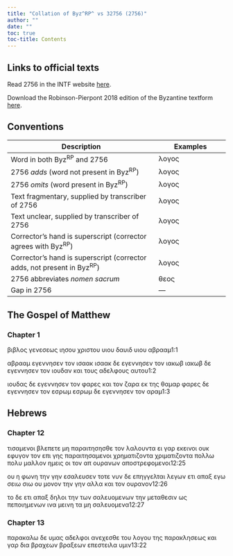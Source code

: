 ```yaml
---
title: "Collation of Byz^RP^ vs 32756 (2756)"
author: ""
date: ""
toc: true
toc-title: Contents
---
```


::: {.callout-note appearance="minimal" icon="false" collapse="true"}
# Links to official texts

Read 2756 in the INTF website [here](https://ntvmr.uni-muenster.de/manuscript-workspace?docID=32756).

Download the Robinson-Pierpont 2018 edition of the Byzantine textform [here](https://web.archive.org/web/20210413060536/https://byzantinetext.com/wp-content/uploads/2021/03/robinson-pierpont-2018-gnt-edition.pdf).


:::


::: {.callout-note appearance="minimal" icon="false" collapse="true"}
# Conventions

| Description                                                              	| Examples                           	|
|--------------------------------------------------------------------------	|------------------------------------	|
| Word in both Byz^RP^ and 2756                                   	| λογος                              	|
| 2756 *adds* (word not present in Byz^RP^)                       	| [λογος]{.greek-added}            	|
| 2756 *omits* (word present in Byz^RP^)                          	| [λογος]{.greek-omitted}          	|
| Text fragmentary, supplied by transcriber of 2756               	| [λογος]{.greek-supplied}         	|
| Text unclear, supplied by transcriber of 2756                   	| [λογος]{.unclear}                	|
| Corrector's hand is superscript (corrector agrees with Byz^RP^)          	| [λογος]{.corr}                   	|
| Corrector's hand is superscript (corrector adds, not present in Byz^RP^) 	| [[λογος]{.corr}]{.greek-added} 	|
| 2756 abbreviates *nomen sacrum*                                 	| [θεος]{.greek-abbr}            	|
| Gap in 2756                                                     	| [―]{.gap}                        	|
:::

## The Gospel of Matthew

### Chapter 1

βιβλος γενεσεως [ιησου]{.greek-abbr} [χριστου]{.greek-abbr} υιου [δαυιδ]{.greek-abbr} υιου αβρααμ[1:1]{.aside}

αβρααμ εγεννησεν τον ισαακ ισαακ δε εγεννησεν τον ιακωβ ιακωβ δε εγεννησεν τον ιουδαν και τους αδελφους αυτου[1:2]{.aside}

ιουδας δε εγεννησεν τον φαρες και τον ζαρα εκ της θαμαρ φαρες δε εγεννησεν τον εσρωμ εσρωμ δε εγεννησεν τον αραμ[1:3]{.aside}

## Hebrews

### Chapter 12

[[τι]{.unclear}σ[αμενοι]{.greek-supplied}]{.greek-added} [βλεπετε]{.greek-omitted} [μη]{.greek-omitted} [παραιτησησθε]{.greek-omitted} [τον]{.greek-supplied} [λαλουντα]{.greek-omitted} [ει]{.greek-omitted} [γαρ]{.greek-omitted} [εκεινοι]{.greek-omitted} [ουκ]{.greek-omitted} [εφυγον]{.greek-omitted} [τον]{.greek-omitted} [επι]{.greek-omitted} [γης]{.greek-omitted} [παραιτησαμενοι]{.greek-omitted} [χρηματιζοντα]{.greek-omitted} [χρι[ματιζοντα]{.greek-supplied}]{.greek-added} [πολλω]{.greek-omitted} [πο[λ]{.unclear}[υ]{.greek-supplied}]{.greek-added} [μαλλον]{.greek-supplied} [η]{.greek-supplied}μεις [οι]{.greek-supplied} [τον]{.greek-supplied} [απ]{.greek-supplied} [[ουρανων]{.greek-abbr}]{.greek-supplied} απ[οστρεφομενοι]{.greek-supplied}[12:25]{.aside}

ου η φ[ωνη]{.greek-supplied} [την]{.greek-supplied} [γην]{.greek-supplied} εσαλ[ευσεν]{.greek-supplied} [τοτε]{.greek-supplied} [νυν]{.greek-supplied} δε ε[π]{.unclear}[ηγγελται]{.greek-supplied} [λε]{.greek-supplied}γων [ετι]{.greek-supplied} [απαξ]{.greek-supplied} [εγω]{.greek-supplied} [σειω]{.greek-omitted} [σιω]{.greek-added} [ου]{.greek-supplied} [μονον]{.greek-supplied} [την]{.greek-supplied} [γην]{.greek-supplied} αλλα [και]{.greek-supplied} [τον]{.greek-supplied} [[ουρανον]{.greek-abbr}]{.greek-supplied}[12:26]{.aside}

το δε [ετι]{.greek-supplied} [απαξ]{.greek-supplied} [δη]{.greek-supplied}λοι [[τ]{.unclear}[ην]{.greek-supplied}]{.greek-added} [των]{.greek-supplied} [σαλευομε]{.greek-supplied}νων [την]{.greek-omitted} [μεταθεσιν]{.greek-supplied} ως [π]{.unclear}[εποιημενων]{.greek-supplied} ινα [μ]{.unclear}[εινη]{.greek-supplied} [τα]{.greek-supplied} [μη]{.greek-supplied} [σα]{.greek-supplied}λευο[μενα]{.greek-supplied}[12:27]{.aside}

### Chapter 13

[παρα]{.greek-supplied}καλ[ω]{.unclear} [δε]{.greek-supplied} [υμας]{.greek-supplied} [α]{.greek-supplied}δελφ[οι]{.greek-supplied} [ανεχεσθε]{.greek-supplied} του [λ]{.unclear}[ογου]{.greek-supplied} [της]{.greek-supplied} [πα]{.greek-supplied}ρακλ[ησεως]{.greek-supplied} [και]{.greek-supplied} γαρ δ[ια]{.greek-supplied} [βραχεων]{.greek-omitted} [[βραξεων]{.greek-supplied}]{.greek-added} [επεστειλα]{.greek-omitted} [υμιν]{.greek-omitted}[13:22]{.aside}

